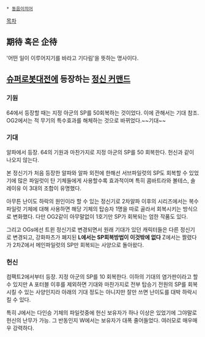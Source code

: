  * [[동음이의어]]

[[목차]]

== 期待 혹은 企待 ==
'어떤 일이 이루어지기를 바라고 기다림'을 뜻하는 명사이다.

== [[슈퍼로봇대전]]에 등장하는 [[정신 커맨드]] ==
=== 기원 ===
64에서 등장할 때는 지정 아군의 SP를 50회복하는 것이었다. 이에 관해서는 기대 참조. OG2에서는 적 무기의 특수효과를 해체하는 것으로 바뀌었다.~~기대~~

=== 기대 ===
알파에서 등장. 64의 기원과 마찬가지로 지정 아군의 SP를 50 회복한다. 헌신과 같이 나오지 않는다.

본 정신기가 처음 등장한 알파와 알파 외전에 한해선 서브파일럿의 SP도 회복할 수 있었기에 많은 파일럿이 탄 기체들에게 사용할수록 효과적이며 특히 콤바트라와 볼테스, 솔레이유 이 3대의 조합이 유명했다. 

아무튼 난이도 하락의 원인이라 할 수 있는 정신기로 2차알파 이후의 시리즈에서는 복수 파일럿 기체에 대해 사용하면 해당 기체의 탑승자 1명을 따로 골라서 회복시키는 방식으로 변화했다. 다만 OG2같이 아무말없이 1호기만 SP가 회복되는 엄한 작품도 있다. 

그리고 OGs에선 트윈 정신기로 변경되면서 원래 기대가 있던 캐릭터들은 다른 정신기로 변경되고, 강화파츠가 폐지된 '''L에서는 SP회복방법이 이것밖에 없다''' Z에서는 짤렸다가 2차Z에서 메인파일럿의 SP만 회복되는 사양으로 돌아왔다.

=== 헌신 ===
컴팩트2에서부터 등장. 지정 아군의 SP를 10 회복한다. 이하의 기대의 염가판이라고 할 수 있지만 A 포터블 이후를 제외하면 기대와 마찬가지로 전부 탑승기 전원의 SP를 회복시킬 수 있는 사양인지라 아래의 기대 정도는 아니지만 잘만 쓰면 난이도를 대박 하락시킬 수 있다. 

특히 J에서는 다인승 기체의 파일럿중에 헌신 보유자가 하나 이상은 있었기에 그야말로 헌신의 난무가 가능. 그 반동인지 W에서는 보유자가 대폭 줄어들었다. 여러모로 매우매우 강력하다.

